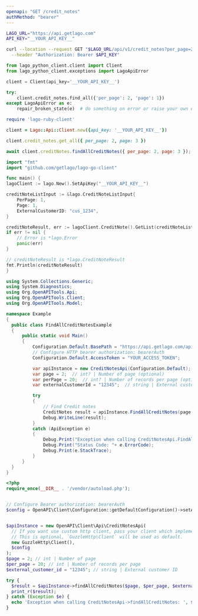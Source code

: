 ```yaml
---
openapi: "GET /credit_notes"
authMethod: "bearer"
---
```


<RequestExample>

```bash cURL
LAGO_URL="https://api.getlago.com"
API_KEY="__YOUR_API_KEY__"

curl --location --request GET "$LAGO_URL/api/v1/credit_notes?per_page=2&page=1" \
  --header "Authorization: Bearer $API_KEY"
```

```python Python
from lago_python_client.client import Client
from lago_python_client.exceptions import LagoApiError

client = Client(api_key='__YOUR_API_KEY__')

try:
    client.credit_notes.find_all({'per_page': 2, 'page': 1})
except LagoApiError as e:
    repair_broken_state(e)  # do something on error or raise your own exception
```

```ruby Ruby
require 'lago-ruby-client'

client = Lago::Api::Client.new({api_key: '__YOUR_API_KEY__'})

client.credit_notes.get_all({ per_page: 2, page: 3 })
```

```js Javascript
await client.creditNotes.findAllCreditNotes({ per_page: 2, page: 3 });
```

```go Go
import "fmt"
import "github.com/getlago/lago-go-client"

func main() {
lagoClient := lago.New().SetApiKey("__YOUR_API_KEY__")

creditNoteListInput := &lago.CreditNoteListInput{
    PerPage: 1,
    Page: 1,
    ExternalCustomerID: "cus_1234",
}

creditNoteResult, err := lagoClient.CreditNote().GetList(creditNoteListInput)
if err != nil {
    // Error is *lago.Error
    panic(err)
}

// creditNoteResult is *lago.CreditNoteResult
fmt.Println(creditNoteResult)
}
```

```csharp C#
using System.Collections.Generic;
using System.Diagnostics;
using Org.OpenAPITools.Api;
using Org.OpenAPITools.Client;
using Org.OpenAPITools.Model;

namespace Example
{
  public class FindAllCreditNotesExample
  {
      public static void Main()
      {
          Configuration.Default.BasePath = "https://api.getlago.com/api/v1";
          // Configure HTTP bearer authorization: bearerAuth
          Configuration.Default.AccessToken = "YOUR_ACCESS_TOKEN";

          var apiInstance = new CreditNotesApi(Configuration.Default);
          var page = 2;  // int? | Number of page (optional)
          var perPage = 20;  // int? | Number of records per page (optional)
          var externalCustomerId = "12345";  // string | External customer ID (optional)

          try
          {
              // Find Credit notes
              CreditNotes result = apiInstance.FindAllCreditNotes(page, perPage, externalCustomerId);
              Debug.WriteLine(result);
          }
          catch (ApiException e)
          {
              Debug.Print("Exception when calling CreditNotesApi.FindAllCreditNotes: " + e.Message );
              Debug.Print("Status Code: "+ e.ErrorCode);
              Debug.Print(e.StackTrace);
          }
      }
  }
}
```

```php PHP
<?php
require_once(__DIR__ . '/vendor/autoload.php');


// Configure Bearer authorization: bearerAuth
$config = OpenAPI\Client\Configuration::getDefaultConfiguration()->setAccessToken('YOUR_ACCESS_TOKEN');


$apiInstance = new OpenAPI\Client\Api\CreditNotesApi(
  // If you want use custom http client, pass your client which implements `GuzzleHttp\ClientInterface`.
  // This is optional, `GuzzleHttp\Client` will be used as default.
  new GuzzleHttp\Client(),
  $config
);
$page = 2; // int | Number of page
$per_page = 20; // int | Number of records per page
$external_customer_id = "12345"; // string | External customer ID

try {
  $result = $apiInstance->findAllCreditNotes($page, $per_page, $external_customer_id);
  print_r($result);
} catch (Exception $e) {
  echo 'Exception when calling CreditNotesApi->findAllCreditNotes: ', $e->getMessage(), PHP_EOL;
}
```

</RequestExample>

